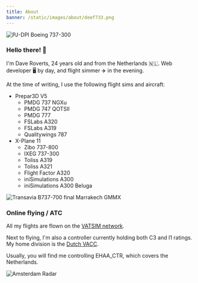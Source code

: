 ```yaml
---
title: About
banner: /static/images/about/deef733.png
---
```


![PJ-DPI Boeing 737-300](/static/images/about/deef733.png)

### Hello there! 👋

I'm Dave Roverts, 24 years old and from the Netherlands 🇳🇱. Web developer 🖥 by day, and flight simmer ✈️ in the evening.

At the time of writing, I use the following flight sims and aircraft:
- Prepar3D V5
    - PMDG 737 NGXu
    - PMDG 747 QOTSII
    - PMDG 777
    - FSLabs A320
    - FSLabs A319
    - Qualitywings 787
- X-Plane 11
    - Zibo 737-800
    - IXEG 737-300
    - Toliss A319
    - Toliss A321
    - Flight Factor A320
    - iniSimulations A300
    - iniSimulations A300 Beluga

![Transavia B737-700 final Marrakech GMMX](/static/images/about/tra737.png)

### Online flying / ATC
All my flights are flown on the [VATSIM network](https://www.vatsim.net/).

Next to flying, I'm also a controller currently holding both C3 and I1 ratings. My home division is the [Dutch VACC](https://www.dutchvacc.nl).

Usually, you will find me controlling EHAA_CTR, which covers the Netherlands.

![Amsterdam Radar](/static/images/about/atc.png)
